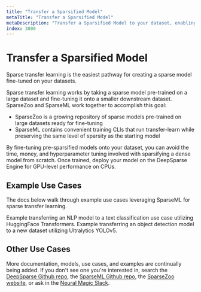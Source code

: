 ```yaml
---
title: "Transfer a Sparsified Model"
metaTitle: "Transfer a Sparsified Model"
metaDescription: "Transfer a Sparsified Model to your dataset, enabling performant deep learning deployments with limited training"
index: 3000
---
```


# Transfer a Sparsified Model

Sparse transfer learning is the easiest pathway for creating a sparse model fine-tuned on your datasets.

Sparse transfer learning works by taking a sparse model pre-trained on a large dataset and fine-tuning it onto a smaller downstream dataset.
SparseZoo and SparseML work together to accomplish this goal:
- SparseZoo is a growing repository of sparse models pre-trained on large datasets ready for fine-tuning
- SparseML contains convenient training CLIs that run transfer-learn while preserving the same level of sparsity as the starting model

By fine-tuning pre-sparsified models onto your dataset, you can avoid the time, money, and hyperparameter tuning involved with sparsifying a dense model from scratch.
Once trained, deploy your model on the DeepSparse Engine for GPU-level performance on CPUs.

## Example Use Cases

The docs below walk through example use cases leveraging SparseML for sparse transfer learning.

<LinkCards>
  <LinkCard href="./nlp-text-classification" heading="NLP Text Classification">
    Example transferring an NLP model to a text classification use case utilizing HuggingFace Transformers.
  </LinkCard>

  <LinkCard href="./cv-object-detection" heading="CV Object Detection">
    Example transferring an object detection model to a new dataset utilizing Ultralytics YOLOv5.
  </LinkCard>
</LinkCards>

## Other Use Cases

More documentation, models, use cases, and examples are continually being added.
If you don't see one you're interested in, search the [DeepSparse Github repo](https://github.com/neuralmagic/deepsparse), the [SparseML Github repo](https://github.com/neuralmagic/sparseml), the [SparseZoo website](https://sparsezoo.neuralmagic.com/), or ask in the [Neural Magic Slack](https://join.slack.com/t/discuss-neuralmagic/shared_invite/zt-q1a1cnvo-YBoICSIw3L1dmQpjBeDurQ).
